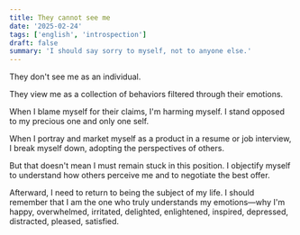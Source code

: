 ```yaml
---
title: They cannot see me
date: '2025-02-24'
tags: ['english', 'introspection']
draft: false
summary: 'I should say sorry to myself, not to anyone else.'
---
```


They don't see me as an individual.

They view me as a collection of behaviors filtered through their emotions.

When I blame myself for their claims, I'm harming myself. I stand opposed to my precious one and only one self.

When I portray and market myself as a product in a resume or job interview, I break myself down, adopting the perspectives of others.

But that doesn't mean I must remain stuck in this position. I objectify myself to understand how others perceive me and to negotiate the best offer.

Afterward, I need to return to being the subject of my life. I should remember that I am the one who truly understands my emotions—why I'm happy, overwhelmed, irritated, delighted, enlightened, inspired, depressed, distracted, pleased, satisfied.
